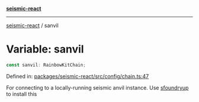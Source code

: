 [**seismic-react**](/seismic-react/README.mdx)

---

[seismic-react](/seismic-react/globals.mdx) / sanvil

# Variable: sanvil

```ts
const sanvil: RainbowKitChain;
```

Defined in: [packages/seismic-react/src/config/chain.ts:47](https://github.com/SeismicSystems/seismic-client/blob/63496655224ae1d3e8c312c6d8d80f51a6b6de42/packages/seismic-react/src/config/chain.ts#L47)

For connecting to a locally-running seismic anvil instance.
Use [sfoundryup](https://seismic-2.gitbook.io/seismic-book/getting-started/publish-your-docs#sforge-sanvil-and-ssolc) to install this
